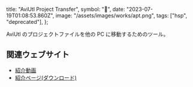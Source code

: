   title: "AviUtl Project Transfer",
  symbol: "🐻",
  date: "2023-07-19T01:08:53.860Z",
  image: "/assets/images/works/apt.png",
  tags: ["hsp", "deprecated"],
};

AviUtl のプロジェクトファイルを他の PC に移動するためのツール。

## 関連ウェブサイト

- [紹介動画](https://www.youtube.com/watch?v=DE-aGeTH4ro)
- [紹介ページ(ダウンロード)](https://v1.bonychops.com/apt/)
